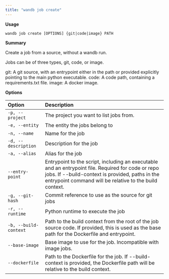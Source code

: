 ```yaml
---
title: "wandb job create"
---
```


**Usage**

`wandb job create [OPTIONS] {git|code|image} PATH`

**Summary**

Create a job from a source, without a wandb run.

Jobs can be of three types, git, code, or image.

git: A git source, with an entrypoint either in the path or provided
explicitly pointing to the main python executable. code: A code path,
containing a requirements.txt file. image: A docker image.


**Options**

| **Option** | **Description** |
| :--- | :--- |
| `-p, --project` | The project you want to list jobs from. |
| `-e, --entity` | The entity the jobs belong to |
| `-n, --name` | Name for the job |
| `-d, --description` | Description for the job |
| `-a, --alias` | Alias for the job |
| `--entry-point` | Entrypoint to the script, including an executable   and an entrypoint file. Required for code or repo jobs. If --build-context is provided, paths in the   entrypoint command will be relative to the build context. |
| `-g, --git-hash` | Commit reference to use as the source for git jobs |
| `-r, --runtime` | Python runtime to execute the job |
| `-b, --build-context` | Path to the build context from the root of the job   source code. If provided, this is used as the base path for the Dockerfile and entrypoint. |
| `--base-image` | Base image to use for the job. Incompatible with   image jobs. |
| `--dockerfile` | Path to the Dockerfile for the job. If --build-   context is provided, the Dockerfile path will be relative to the build context. |



